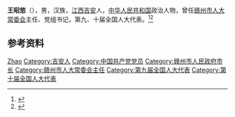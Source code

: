 '''王昭悠'''（{{bd|1947年|12月|}}），男，汉族，[[江西|江西]][[吉安|吉安]]人，[[中华人民共和国|中华人民共和国]]政治人物，曾任[[赣州市人大常委会|赣州市人大常委会]]主任、党组书记，第九、十届全国人大代表。<ref>{{Cite book|title=中华人民共和国职官志|author=何虎生, 李耀东, 向常福主编|publisher=中国社会出版社|year=2003|isbn=9787800883934|location=北京|pages=}}</ref><ref>{{Cite web|title=王昭悠|url=https://jxrd.jxnews.com.cn/system/2009/02/16/011026265.shtml|accessdate=2021-02-08|work=江西人大新闻网|archive-date=2021-02-14|archive-url=https://web.archive.org/web/20210214042321/https://jxrd.jxnews.com.cn/system/2009/02/16/011026265.shtml|dead-url=no}}</ref>

== 参考资料 ==
{{reflist}}

{{Authority control}}
{{DEFAULTSORT:Wang王}}
[[Category:王姓|Zhao]]
[[Category:吉安人|Category:吉安人]]
[[Category:中国共产党党员|Category:中国共产党党员]]
[[Category:赣州市人民政府市长|Category:赣州市人民政府市长]]
[[Category:赣州市人大常委会主任|Category:赣州市人大常委会主任]]
[[Category:第九届全国人大代表|Category:第九届全国人大代表]]
[[Category:第十届全国人大代表|Category:第十届全国人大代表]]

{{中国人物小作品}}